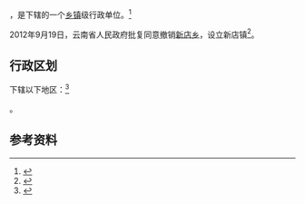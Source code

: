 {{中国乡级行政区|53/06/22/204/000}}

'''{{PAGENAMEBASE}}'''，是{{PRC admin/fullname|53/06/22/204/000|3}}下辖的一个[[乡镇|乡镇]]级行政单位。<ref>{{PRC admin/ref sgc|{{PRC admin/parent|53/06/22/204/000}}}}</ref>

2012年9月19日，云南省人民政府批复同意撤销[[新店乡_(巧家县)|新店乡]]，设立新店镇<ref>{{Cite web |url=http://www.yn.gov.cn/yn_zwlanmu/qy/wj/yz/201211/t20121101_20780.html |title=云南省人民政府关于同意巧家县永善县绥江县水富县11个乡撤乡设镇的批复（云政复〔2012〕77号） |access-date=2017-09-08 |archive-url=https://web.archive.org/web/20170908201330/http://www.yn.gov.cn/yn_zwlanmu/qy/wj/yz/201211/t20121101_20780.html |archive-date=2017-09-08 |dead-url=yes }}</ref>。

== 行政区划 ==

{{PAGENAMEBASE}}下辖以下地区：<ref>{{PRC admin/ref sgc|53/06/22/204/000}}</ref>

{{PRC admin/children|53/06/22/204/000}}。

== 参考资料 ==

{{reflist}}

{{行政区划小作品}}
{{PRC admin/navcat|53/06/22/204/000}}